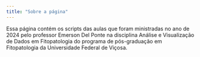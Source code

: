 ```yaml
---
title: "Sobre a página"
---
```


Essa página contém os scripts das aulas que foram ministradas no ano de 2024 pelo professor Emerson Del Ponte na disciplina Análise e Visualização de Dados em Fitopatologia do programa de pós-graduação em Fitopatologia da Universidade Federal de Viçosa.

